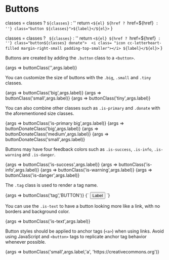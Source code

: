 
<Meta title="Elements/Buttons"/>

# Buttons

  classes = classes ? `${classes}` : ''
  return `<${el} ${href ? `href=${href}` : ''} class="button ${classes}">${label}</${el}>`
}

 classes = classes ? ` ${classes}` : ''
 return `<${el} ${href ? `href=${href}` : ''} class="button${classes} donate"> 
 <i class= "icon cc-letterheart-filled margin-right-small padding-top-smaller"></i>
 ${label}</${el}>`
}

Buttons are created by adding the `.button` class to a `<button>`.

<Canvas>
  <Story name="MediumButton" height="100px" parameters={{
    design: figmaConfig('1403%3A61')
  }}
  args={{label: 'BUTTON'}}
  >
  {args => buttonClass('',args.label)}
  </Story>
</Canvas>

You can customize the size of buttons with the `.big`, `.small` and `.tiny` classes.

<Canvas>
  <Story name="BigButton" height="100px" parameters={{
    design: figmaConfig('1403%3A61')
  }}
  args={{label: 'BUTTON'}}
  >
  {args => buttonClass('big',args.label)}
  </Story>
</Canvas>

<Canvas>
  <Story name="SmallButton" height="100px" parameters={{
    design: figmaConfig('1403%3A61')
  }}
  args={{label: 'BUTTON'}}
  >{args => buttonClass('small',args.label)}</Story>
</Canvas>

<Canvas>
  <Story name="TinyButton" height="100px" parameters={{
    design: figmaConfig('1403%3A61')
  }}
  args={{label: 'BUTTON'}}
  >{args => buttonClass('tiny',args.label)}
  </Story>
</Canvas>

You can also combine other classes such as `.is-primary` and `.donate` with the aforementioned size classes.

<Canvas>
  <Story name="ButtonPrimary" height="100px" parameters={{
    design: figmaConfig('1403%3A61')
  }}
  args={{label: 'BUTTON'}}
  >
  {args => buttonClass('is-primary big',args.label)}
  </Story>
</Canvas>

<Canvas>
  <Story name="ButtonDonateLarge" height="100px" parameters={{
    design: figmaConfig('1404%3A19')
  }}
  args={{label: 'BUTTON'}}
  >{args => buttonDonateClass('big',args.label)}
  </Story>
</Canvas>

<Canvas>
  <Story name="ButtonDonateMedium" height="100px" parameters={{
    design: figmaConfig('1404%3A19')
  }}
  args={{label: 'BUTTON'}}
  >{args => buttonDonateClass('medium',args.label)}
  </Story>
</Canvas>

<Canvas>
  <Story name="ButtonDonateNormal" height="100px" parameters={{
    design: figmaConfig('1404%3A19')
  }}
  args={{label: 'BUTTON'}}
  >{args => buttonDonateClass('small',args.label)}
  </Story>
</Canvas>

Buttons may have four feedback colors such as `.is-success`, `.is-info`, `.is-warning` and `.is-danger`.

<Canvas>
  <Story name="ButtonSuccess" height="100px" parameters={{
    design: figmaConfig('1403%3A61')
  }}
  args={{label:'BUTTON'}}
  >{args => buttonClass('is-success',args.label)}
  </Story>
</Canvas>

<Canvas>
  <Story name="ButtonInfo" height="100px" parameters={{
    design: figmaConfig('1403%3A61')
  }}
  args={{label:'BUTTON'}}
  >{args => buttonClass('is-info',args.label)}
  </Story>
</Canvas>

<Canvas>
  <Story name="ButtonWarning" height="100px" parameters={{
    design: figmaConfig('1403%3A61')
  }}
  args={{label:'BUTTON'}}
  >{args => buttonClass('is-warning',args.label)}
  </Story>
</Canvas>

<Canvas>
  <Story name="ButtonError" height="100px" parameters={{
    design: figmaConfig('1403%3A61')
  }}
  args={{label:'BUTTON'}}
  >{args => buttonClass('is-danger',args.label)}
  </Story>
</Canvas>

The `.tag` class is used to render a tag name.

<Canvas>
  <Story name="Tag" height="100px" parameters={{
    design: figmaConfig('1404%3A1')
  }}
  args={{label:'BUTTON'}}
  >{args => buttonClass('tag','BUTTON')}
  </Story>
</Canvas>

<Canvas>
  <Story name="Removable Tag" height="100px" parameters={{
    design: figmaConfig('1404%3A1')
  }}>{`
    <button class="button tag--removable">
      Label
      <i class="icon cross"></i>
    </button>
  `}</Story>
</Canvas>

You can use the `.is-text` to have a button looking more like a link, with no borders and background color.

<Canvas>
  <Story name="Text" height="100px" parameters={{
    design: figmaConfig('1404%3A1')
  }}
  args={{label:'BUTTON'}}
  >
  {args => buttonClass('is-text',args.label)}
  </Story>
</Canvas>

Button styles should be applied to anchor tags (`<a>`) when using links. Avoid using JavaScript and `<button>` tags to replicate anchor tag behavior whenever possible.

<Canvas>
  <Story name="Anchor Tags" height="100px" parameters={{
    design: figmaConfig('1403%3A61')
  }}
  args={{label:'BUTTON'}}
  >{args => buttonClass('small',args.label,'a', 'https://creativecommons.org')}
  </Story>
</Canvas>

